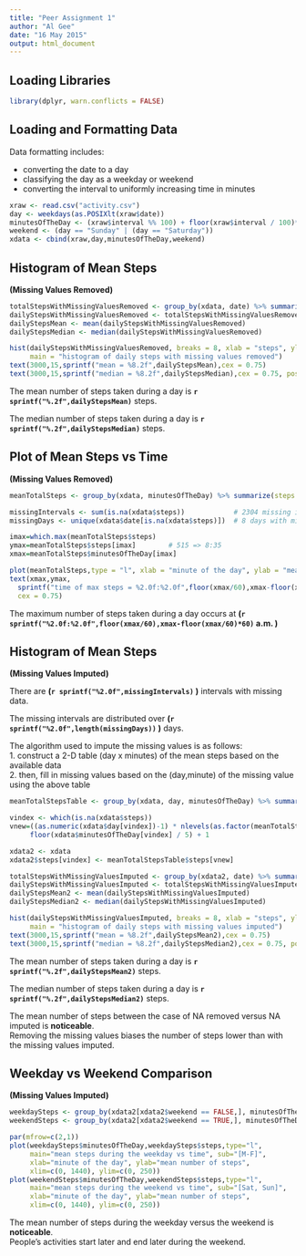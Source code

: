 ```yaml
---
title: "Peer Assignment 1"
author: "Al Gee"
date: "16 May 2015"
output: html_document
---
```


Loading Libraries
-----------------
```r
library(dplyr, warn.conflicts = FALSE)
```

Loading and Formatting Data
---------------------------
Data formatting includes:  
   
*   converting the date to a day  
*   classifying the day as a weekday or weekend  
*   converting the interval to uniformly increasing time in minutes  

```r
xraw <- read.csv("activity.csv")
day <- weekdays(as.POSIXlt(xraw$date))
minutesOfTheDay <- (xraw$interval %% 100) + floor(xraw$interval / 100)*60
weekend <- (day == "Sunday" | (day == "Saturday"))
xdata <- cbind(xraw,day,minutesOfTheDay,weekend)
```
Histogram of Mean Steps 
-----------------------
**(Missing Values Removed)**
```r
totalStepsWithMissingValuesRemoved <- group_by(xdata, date) %>% summarize(steps = sum(steps, na.rm = TRUE))
dailyStepsWithMissingValuesRemoved <- totalStepsWithMissingValuesRemoved$steps[!is.na(totalStepsWithMissingValuesRemoved$steps)]
dailyStepsMean <- mean(dailyStepsWithMissingValuesRemoved)                # 9354.23
dailyStepsMedian <- median(dailyStepsWithMissingValuesRemoved)            # 10395.00

hist(dailyStepsWithMissingValuesRemoved, breaks = 8, xlab = "steps", ylab = "# of occurrences",
     main = "histogram of daily steps with missing values removed")
text(3000,15,sprintf("mean = %8.2f",dailyStepsMean),cex = 0.75)
text(3000,15,sprintf("median = %8.2f",dailyStepsMedian),cex = 0.75, pos = 1)
```

The mean number of steps taken during a day is **`r sprintf("%.2f",dailyStepsMean)`** steps.  

The median number of steps taken during a day is **`r sprintf("%.2f",dailyStepsMedian)`** steps.  

Plot of Mean Steps vs Time 
--------------------------
**(Missing Values Removed)**
```r
meanTotalSteps <- group_by(xdata, minutesOfTheDay) %>% summarize(steps = mean(steps, na.rm = TRUE))

missingIntervals <- sum(is.na(xdata$steps))            # 2304 missing intervals
missingDays <- unique(xdata$date[is.na(xdata$steps)])  # 8 days with missing intervals

imax=which.max(meanTotalSteps$steps)
ymax=meanTotalSteps$steps[imax]        # 515 => 8:35
xmax=meanTotalSteps$minutesOfTheDay[imax]

plot(meanTotalSteps,type = "l", xlab = "minute of the day", ylab = "mean steps", main = "mean steps versus time")
text(xmax,ymax,
  sprintf("time of max steps = %2.0f:%2.0f",floor(xmax/60),xmax-floor(xmax/60)*60),
  cex = 0.75)
```

The maximum number of steps taken during a day occurs at **(`r sprintf("%2.0f:%2.0f",floor(xmax/60),xmax-floor(xmax/60)*60)` a.m. )**

Histogram of Mean Steps 
-----------------------
**(Missing Values Imputed)**  

There are **(`r sprintf("%2.0f",missingIntervals)` )** intervals with missing data. 

The missing intervals are distributed over **(`r sprintf("%2.0f",length(missingDays))` )** days.   


The algorithm used to impute the missing values is as follows:  
1.   construct a 2-D table (day x minutes) of the mean steps based on the available data  
2.   then, fill in missing values based on the (day,minute) of the missing value using the above table  

```r
meanTotalStepsTable <- group_by(xdata, day, minutesOfTheDay) %>% summarize(steps = mean(steps, na.rm = TRUE))

vindex <- which(is.na(xdata$steps))
vnew=((as.numeric(xdata$day[vindex])-1) * nlevels(as.factor(meanTotalStepsTable$minutesOfTheDay))) + 
     floor(xdata$minutesOfTheDay[vindex] / 5) + 1

xdata2 <- xdata
xdata2$steps[vindex] <- meanTotalStepsTable$steps[vnew]

totalStepsWithMissingValuesImputed <- group_by(xdata2, date) %>% summarize(steps = sum(steps))
dailyStepsWithMissingValuesImputed <- totalStepsWithMissingValuesImputed$steps
dailyStepsMean2 <- mean(dailyStepsWithMissingValuesImputed)             # 10821.21
dailyStepsMedian2 <- median(dailyStepsWithMissingValuesImputed)         # 11015.00

hist(dailyStepsWithMissingValuesImputed, breaks = 8, xlab = "steps", ylab = "# of occurrences",
     main = "histogram of daily steps with missing values imputed")
text(3000,15,sprintf("mean = %8.2f",dailyStepsMean2),cex = 0.75)
text(3000,15,sprintf("median = %8.2f",dailyStepsMedian2),cex = 0.75, pos = 1)
```

The mean number of steps taken during a day is **`r sprintf("%.2f",dailyStepsMean2)`** steps.  

The median number of steps taken during a day is **`r sprintf("%.2f",dailyStepsMedian2)`** steps.  

The mean number of steps between the case of NA removed versus NA imputed is **noticeable**.  
Removing the missing values biases the number of steps lower than with the missing values imputed. 

Weekday vs Weekend Comparison 
-----------------------------
**(Missing Values Imputed)**
```r
weekdaySteps <- group_by(xdata2[xdata2$weekend == FALSE,], minutesOfTheDay) %>% summarize(steps = mean(steps))
weekendSteps <- group_by(xdata2[xdata2$weekend == TRUE,], minutesOfTheDay) %>% summarize(steps = mean(steps))

par(mfrow=c(2,1))
plot(weekdaySteps$minutesOfTheDay,weekdaySteps$steps,type="l",
     main="mean steps during the weekday vs time", sub="[M-F]",
     xlab="minute of the day", ylab="mean number of steps",
     xlim=c(0, 1440), ylim=c(0, 250))
plot(weekendSteps$minutesOfTheDay,weekendSteps$steps,type="l",
     main="mean steps during the weekend vs time", sub="[Sat, Sun]",
     xlab="minute of the day", ylab="mean number of steps",
     xlim=c(0, 1440), ylim=c(0, 250))
```

The mean number of steps during the weekday versus the weekend is **noticeable**.  
People's activities start later and end later during the weekend.  


